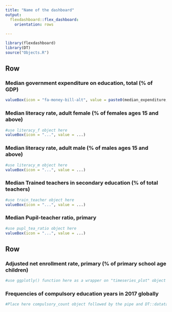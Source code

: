 ```yaml
---
title: "Name of the dashboard"
output: 
  flexdashboard::flex_dashboard:
    orientation: rows
    
---
```


```r
library(flexdashboard)
library(DT)
source("Objects.R")
```

Row
-----------------------------------------------------------------------

### Median government expenditure on education, total (% of GDP)

```r
valueBox(icon = "fa-money-bill-alt", value = paste0(median_expenditure, " %"), color = "green")
```

### Median literacy rate, adult female (% of females ages 15 and above)

```r
#use literacy_f object here
valueBox(icon = "...", value = ...)
```

### Median literacy rate, adult male (% of males ages 15 and above)

```r
#use literacy_m object here
valueBox(icon = "...", value = ...)
```

### Median Trained teachers in secondary education (% of total teachers)

```r
#use train_teacher object here
valueBox(icon = "...", value = ...)
```

### Median Pupil-teacher ratio, primary

```r
#use pupl_tea_ratio object here
valueBox(icon = "...", value = ...)
```

Row
-------------------------------------------------
### Adjusted net enrollment rate, primary (% of primary school age children)	

```r
#use ggplotly() function here as a wrapper on "timeseries_plot" object

```


### Frequencies of compulsory education years in 2017 globally {data-width=200}

```r
#Place here compulsory_count object followed by the pipe and DT::datatable(rownames = FALSE) function

```

